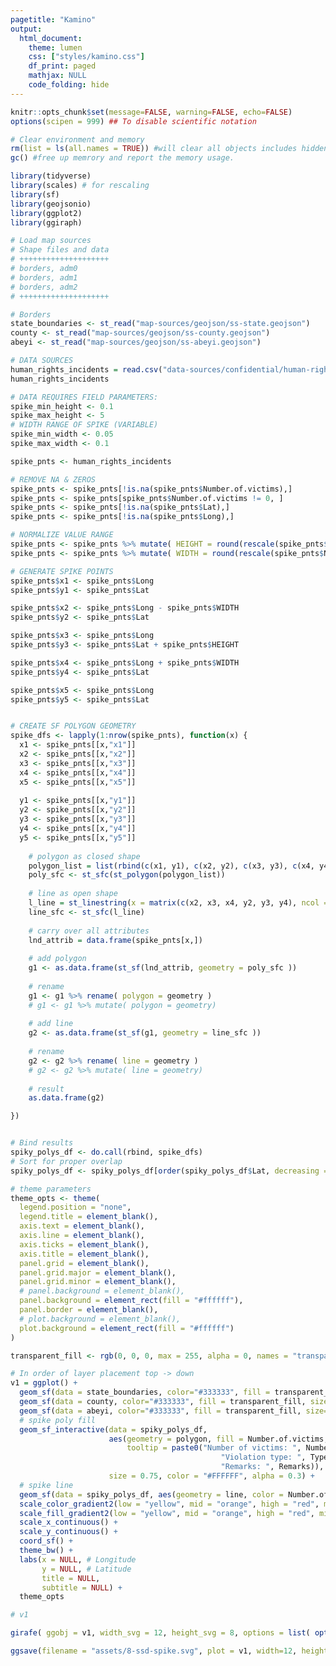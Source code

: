 ```yaml
---
pagetitle: "Kamino"
output: 
  html_document:
    theme: lumen
    css: ["styles/kamino.css"]
    df_print: paged
    mathjax: NULL
    code_folding: hide
---
```


```r

knitr::opts_chunk$set(message=FALSE, warning=FALSE, echo=FALSE)
options(scipen = 999) ## To disable scientific notation

# Clear environment and memory
rm(list = ls(all.names = TRUE)) #will clear all objects includes hidden objects.
gc() #free up memrory and report the memory usage.

library(tidyverse)
library(scales) # for rescaling
library(sf)
library(geojsonio)
library(ggplot2)
library(ggiraph)

```



```r

# Load map sources
# Shape files and data
# ++++++++++++++++++++
# borders, adm0
# borders, adm1
# borders, adm2
# ++++++++++++++++++++

# Borders
state_boundaries <- st_read("map-sources/geojson/ss-state.geojson")
county <- st_read("map-sources/geojson/ss-county.geojson")
abeyi <- st_read("map-sources/geojson/ss-abeyi.geojson")

```


```r

# DATA SOURCES
human_rights_incidents = read.csv("data-sources/confidential/human-rights-incident-dataset.csv", header = TRUE, stringsAsFactors = FALSE)
human_rights_incidents

```



```r

# DATA REQUIRES FIELD PARAMETERS:
spike_min_height <- 0.1
spike_max_height <- 5
# WIDTH RANGE OF SPIKE (VARIABLE)
spike_min_width <- 0.05
spike_max_width <- 0.1

spike_pnts <- human_rights_incidents

# REMOVE NA & ZEROS
spike_pnts <- spike_pnts[!is.na(spike_pnts$Number.of.victims),]
spike_pnts <- spike_pnts[spike_pnts$Number.of.victims != 0, ]
spike_pnts <- spike_pnts[!is.na(spike_pnts$Lat),]
spike_pnts <- spike_pnts[!is.na(spike_pnts$Long),]

# NORMALIZE VALUE RANGE
spike_pnts <- spike_pnts %>% mutate( HEIGHT = round(rescale(spike_pnts$Number.of.victims, to = c(spike_min_height, spike_max_height)), digits = 3)) # round(x, digits = 0)
spike_pnts <- spike_pnts %>% mutate( WIDTH = round(rescale(spike_pnts$Number.of.victims, to = c(spike_min_width, spike_max_width)), digits = 3)) # round(x, digits = 0)

# GENERATE SPIKE POINTS
spike_pnts$x1 <- spike_pnts$Long
spike_pnts$y1 <- spike_pnts$Lat

spike_pnts$x2 <- spike_pnts$Long - spike_pnts$WIDTH
spike_pnts$y2 <- spike_pnts$Lat

spike_pnts$x3 <- spike_pnts$Long
spike_pnts$y3 <- spike_pnts$Lat + spike_pnts$HEIGHT

spike_pnts$x4 <- spike_pnts$Long + spike_pnts$WIDTH
spike_pnts$y4 <- spike_pnts$Lat

spike_pnts$x5 <- spike_pnts$Long
spike_pnts$y5 <- spike_pnts$Lat


# CREATE SF POLYGON GEOMETRY
spike_dfs <- lapply(1:nrow(spike_pnts), function(x) {
  x1 <- spike_pnts[[x,"x1"]]
  x2 <- spike_pnts[[x,"x2"]]
  x3 <- spike_pnts[[x,"x3"]]
  x4 <- spike_pnts[[x,"x4"]]
  x5 <- spike_pnts[[x,"x5"]]
  
  y1 <- spike_pnts[[x,"y1"]]
  y2 <- spike_pnts[[x,"y2"]]
  y3 <- spike_pnts[[x,"y3"]]
  y4 <- spike_pnts[[x,"y4"]]
  y5 <- spike_pnts[[x,"y5"]]
    
    # polygon as closed shape
    polygon_list = list(rbind(c(x1, y1), c(x2, y2), c(x3, y3), c(x4, y4), c(x5, y5)))
    poly_sfc <- st_sfc(st_polygon(polygon_list))
    
    # line as open shape
    l_line = st_linestring(x = matrix(c(x2, x3, x4, y2, y3, y4), ncol = 2))
    line_sfc <- st_sfc(l_line)
    
    # carry over all attributes
    lnd_attrib = data.frame(spike_pnts[x,])
    
    # add polygon
    g1 <- as.data.frame(st_sf(lnd_attrib, geometry = poly_sfc ))
    
    # rename
    g1 <- g1 %>% rename( polygon = geometry )
    # g1 <- g1 %>% mutate( polygon = geometry)
    
    # add line
    g2 <- as.data.frame(st_sf(g1, geometry = line_sfc ))
    
    # rename
    g2 <- g2 %>% rename( line = geometry )
    # g2 <- g2 %>% mutate( line = geometry)
    
    # result
    as.data.frame(g2)

})


# Bind results
spiky_polys_df <- do.call(rbind, spike_dfs)
# Sort for proper overlap
spiky_polys_df <- spiky_polys_df[order(spiky_polys_df$Lat, decreasing = TRUE),]


```



```r

# theme parameters
theme_opts <- theme(
  legend.position = "none",
  legend.title = element_blank(),
  axis.text = element_blank(),
  axis.line = element_blank(),
  axis.ticks = element_blank(),
  axis.title = element_blank(),
  panel.grid = element_blank(),
  panel.grid.major = element_blank(),
  panel.grid.minor = element_blank(),
  # panel.background = element_blank(),
  panel.background = element_rect(fill = "#ffffff"),
  panel.border = element_blank(),
  # plot.background = element_blank(),
  plot.background = element_rect(fill = "#ffffff")
)

transparent_fill <- rgb(0, 0, 0, max = 255, alpha = 0, names = "transparent")

# In order of layer placement top -> down
v1 = ggplot() +
  geom_sf(data = state_boundaries, color="#333333", fill = transparent_fill, size=1.0) +
  geom_sf(data = county, color="#333333", fill = transparent_fill, size=0.5) +
  geom_sf(data = abeyi, color="#333333", fill = transparent_fill, size=0.5, linetype = "dashed") +
  # spike poly fill
  geom_sf_interactive(data = spiky_polys_df, 
                      aes(geometry = polygon, fill = Number.of.victims, 
                          tooltip = paste0("Number of victims: ", Number.of.victims, "\n",
                                               "Violation type: ", Types.of.violation, "\n",
                                               "Remarks: ", Remarks)), 
                      size = 0.75, color = "#FFFFFF", alpha = 0.3) +
  # spike line
  geom_sf(data = spiky_polys_df, aes(geometry = line, color = Number.of.victims), size = 0.5, fill = NA, alpha = 1.0) +
  scale_color_gradient2(low = "yellow", mid = "orange", high = "red", midpoint = mean(spiky_polys_df$Number.of.victims)) +
  scale_fill_gradient2(low = "yellow", mid = "orange", high = "red", midpoint = mean(spiky_polys_df$Number.of.victims)) +
  scale_x_continuous() +
  scale_y_continuous() +
  coord_sf() +
  theme_bw() +
  labs(x = NULL, # Longitude
       y = NULL, # Latitude
       title = NULL, 
       subtitle = NULL) +
  theme_opts

# v1

girafe( ggobj = v1, width_svg = 12, height_svg = 8, options = list( opts_sizing(rescale = TRUE, width = 0.9) ))

```




```r

ggsave(filename = "assets/8-ssd-spike.svg", plot = v1, width=12, height=12)

```



